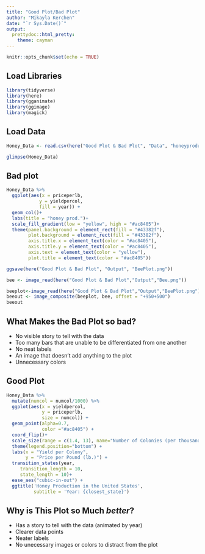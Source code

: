 ```yaml
---
title: "Good Plot/Bad Plot"
author: "Mikayla Kerchen"
date: "`r Sys.Date()`"
output: 
  prettydoc::html_pretty:
    theme: cayman
---
```

 
```r
knitr::opts_chunk$set(echo = TRUE)
```

## Load Libraries
```r
library(tidyverse)
library(here)
library(gganimate)
library(ggimage)
library(magick)
```

## Load Data
```r
Honey_Data <- read.csv(here("Good Plot & Bad Plot", "Data", "honeyproduction.csv"))

glimpse(Honey_Data)
```


## Bad plot

```r
Honey_Data %>%
  ggplot(aes(x = priceperlb,
            y = yieldpercol,
            fill = year)) + 
  geom_col()+
  labs(title = "honey prod.")+
  scale_fill_gradient(low = "yellow", high = "#ac8405")+
  theme(panel.background = element_rect(fill = "#43382f"),
        plot.background = element_rect(fill = "#43382f"),
        axis.title.x = element_text(color = "#ac8405"),
        axis.title.y = element_text(color = "#ac8405"),
        axis.text = element_text(color = "yellow"),
        plot.title = element_text(color = "#ac8405"))
```


```r
ggsave(here("Good Plot & Bad Plot", "Output", "BeePlot.png"))

bee <- image_read(here("Good Plot & Bad Plot","Output","Bee.png"))

beeplot<-image_read(here("Good Plot & Bad Plot","Output","BeePlot.png"))
beeout <- image_composite(beeplot, bee, offset = "+950+500")
beeout 
```

## What Makes the Bad Plot so __bad__?

* No visible story to tell with the data
* Too many bars that are unable to be differentiated from one another
* No neat labels
* An image that doesn't add anything to the plot
* Unnecessary colors

## Good Plot

```r
Honey_Data %>%
  mutate(numcol = numcol/1000) %>%
  ggplot(aes(x = yieldpercol,
             y = priceperlb,
             size = numcol)) +
  geom_point(alpha=0.7,
             color ="#ac8405") +
  coord_flip()+
  scale_size(range = c(1.4, 13), name="Number of Colonies (per thousand)") +
  theme(legend.position="bottom") +
  labs(x = "Yield per Colony",
       y = "Price per Pound (lb.)") +
  transition_states(year,
     transition_length = 10, 
     state_length = 10)+
  ease_aes("cubic-in-out") +
  ggtitle('Honey Production in the United States',
          subtitle = 'Year: {closest_state}')
```

## Why is This Plot so Much *better*?

* Has a story to tell with the data (animated by year)
* Clearer data points
* Neater labels
* No unecessary images or colors to distract from the plot

